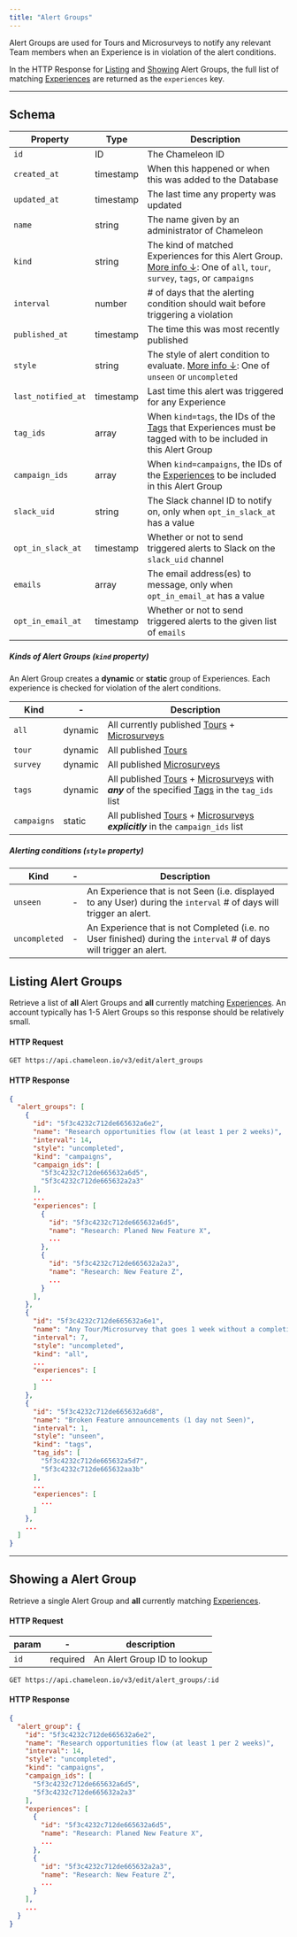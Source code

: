 ```yaml
---
title: "Alert Groups"
---
```


Alert Groups are used for Tours and Microsurveys to notify any relevant Team members when an Experience is in violation of the alert conditions.

In the HTTP Response for [Listing](/apis/alert-groups#alert-groups-index) and [Showing](/apis/alert-groups#alert-groups-show) Alert Groups,
the full list of matching [Experiences](/concepts/experiences) are returned as the `experiences` key.

-------


## Schema

| Property | Type | Description |
| --- | --- | --- |
| `id` | ID | The Chameleon ID |
| `created_at` | timestamp | When this happened or when this was added to the Database |
| `updated_at` | timestamp | The last time any property was updated |
| `name` | string | The name given by an administrator of Chameleon |
| `kind` | string | The kind of matched Experiences for this Alert Group. [More info ↓](/apis/alert-groups#alert-group-kinds): One of `all`, `tour`, `survey`, `tags`, or `campaigns` |
| `interval` | number | # of days that the alerting condition should wait before triggering a violation |
| `published_at` | timestamp | The time this was most recently published |
| `style` | string | The style of alert condition to evaluate. [More info ↓](/apis/alert-groups#alert-group-styles): One of `unseen` or `uncompleted` |
| `last_notified_at` | timestamp | Last time this alert was triggered for any Experience |
| `tag_ids` | array | When `kind=tags`, the IDs of the [Tags](/apis/tags) that Experiences must be tagged with to be included in this Alert Group |
| `campaign_ids` | array | When `kind=campaigns`, the IDs of the [Experiences](/concepts/experiences) to be included in this Alert Group |
| `slack_uid` | string | The Slack channel ID to notify on, only when `opt_in_slack_at` has a value |
| `opt_in_slack_at` | timestamp | Whether or not to send triggered alerts to Slack on the `slack_uid` channel |
| `emails` | array | The email address(es) to message, only when `opt_in_email_at` has a value |
| `opt_in_email_at` | timestamp | Whether or not to send triggered alerts to the given list of `emails` |


##### Kinds of Alert Groups (`kind` property)

An Alert Group creates a **dynamic** or **static** group of Experiences. Each experience is checked for violation of the alert conditions.

| Kind | - | Description |
| --- | --- | --- |
| `all` | dynamic | All currently published [Tours](/apis/tours) + [Microsurveys](/apis/surveys) |
| `tour` | dynamic | All published [Tours](/apis/tours) |
| `survey` | dynamic | All published [Microsurveys](/apis/surveys) |
| `tags` | dynamic | All published [Tours](/apis/tours) + [Microsurveys](/apis/surveys) with **_any_** of the specified [Tags](/apis/tags) in the `tag_ids` list |
| `campaigns` | static | All published [Tours](/apis/tours) + [Microsurveys](/apis/surveys) **_explicitly_** in the `campaign_ids` list |


##### Alerting conditions (`style` property)
| Kind | - | Description |
| --- | --- | --- |
| `unseen` | - | An Experience that is not Seen (i.e. displayed to any User) during the `interval` # of days will trigger an alert. |
| `uncompleted` | - | An Experience that is not Completed (i.e. no User finished) during the `interval` # of days will trigger an alert. |


## Listing Alert Groups

Retrieve a list of **all** Alert Groups and **all** currently matching [Experiences](/concepts/experiences).
An account typically has 1-5 Alert Groups so this response should be relatively small.

#### HTTP Request

```
GET https://api.chameleon.io/v3/edit/alert_groups
```


#### HTTP Response

```json
{
  "alert_groups": [
    {
      "id": "5f3c4232c712de665632a6e2",
      "name": "Research opportunities flow (at least 1 per 2 weeks)",
      "interval": 14,
      "style": "uncompleted",
      "kind": "campaigns",
      "campaign_ids": [
        "5f3c4232c712de665632a6d5",
        "5f3c4232c712de665632a2a3"
      ],
      ...
      "experiences": [
        {
          "id": "5f3c4232c712de665632a6d5",
          "name": "Research: Planed New Feature X",
          ...
        },
        {
          "id": "5f3c4232c712de665632a2a3",
          "name": "Research: New Feature Z",
          ...
        }
      ],
    },
    {
      "id": "5f3c4232c712de665632a6e1",
      "name": "Any Tour/Microsurvey that goes 1 week without a completion",
      "interval": 7,
      "style": "uncompleted",
      "kind": "all",
      ...
      "experiences": [
        ...
      ]
    },
    {
      "id": "5f3c4232c712de665632a6d8",
      "name": "Broken Feature announcements (1 day not Seen)",
      "interval": 1,
      "style": "unseen",
      "kind": "tags",
      "tag_ids": [
        "5f3c4232c712de665632a5d7",
        "5f3c4232c712de665632aa3b"
      ],
      ...
      "experiences": [
        ...
      ]
    },
    ...
  ]
}
```

-----

## Showing a Alert Group

Retrieve a single Alert Group and **all** currently matching [Experiences](/concepts/experiences).

#### HTTP Request

| param | -        | description |
|---|---|---|
| `id`  | required | An Alert Group ID to lookup |


```
GET https://api.chameleon.io/v3/edit/alert_groups/:id
```

#### HTTP Response

```json
{
  "alert_group": {
    "id": "5f3c4232c712de665632a6e2",
    "name": "Research opportunities flow (at least 1 per 2 weeks)",
    "interval": 14,
    "style": "uncompleted",
    "kind": "campaigns",
    "campaign_ids": [
      "5f3c4232c712de665632a6d5",
      "5f3c4232c712de665632a2a3"
    ],
    "experiences": [
      {
        "id": "5f3c4232c712de665632a6d5",
        "name": "Research: Planed New Feature X",
        ...
      },
      {
        "id": "5f3c4232c712de665632a2a3",
        "name": "Research: New Feature Z",
        ...
      }
    ],
    ...
  }
}
```